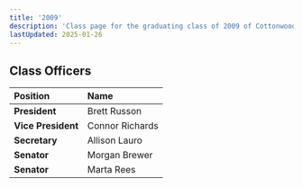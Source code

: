 ```yaml
---
title: '2009'
description: 'Class page for the graduating class of 2009 of Cottonwood High School.'
lastUpdated: 2025-01-26
---
```


## Class Officers

| Position           | Name            |
| :----------------- | :-------------- |
| **President**      | Brett Russon    |
| **Vice President** | Connor Richards |
| **Secretary**      | Allison Lauro   |
| **Senator**        | Morgan Brewer   |
| **Senator**        | Marta Rees      |
